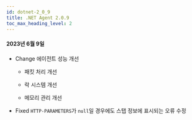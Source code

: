 ```yaml
---
id: dotnet-2_0_9
title: .NET Agent 2.0.9
toc_max_heading_level: 2
---
```


#### 2023년 6월 9일

-   <Status>Change</Status> 에이전트 성능 개선

    -   패킷 처리 개선

    -   락 시스템 개선

    -   메모리 관리 개선

-   <Status>Fixed</Status> <code>HTTP-PARAMETERS</code>가 <code>null</code>일 경우에도 스탭 정보에 표시되는 오류 수정
